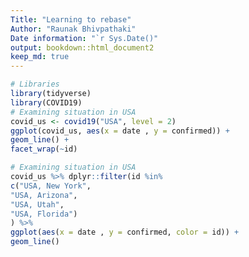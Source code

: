 ```yaml
---
Title: "Learning to rebase"
Author: "Raunak Bhivpathaki"
Date information: "`r Sys.Date()" 
output: bookdown::html_document2
keep_md: true
---
```


```r
# Libraries
library(tidyverse)
library(COVID19)
# Examining situation in USA
covid_us <- covid19("USA", level = 2)
ggplot(covid_us, aes(x = date , y = confirmed)) +
geom_line() +
facet_wrap(~id)
```

```r
# Examining situation in USA
covid_us %>% dplyr::filter(id %in%
c("USA, New York",
"USA, Arizona",
"USA, Utah",
"USA, Florida")
) %>%
ggplot(aes(x = date , y = confirmed, color = id)) +
geom_line()
```


